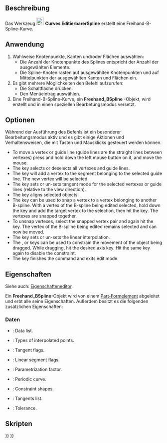 <languages/>

{{Docnav/de
|[[Curves_Line/de|Linie]]
|[[Curves_MixedCurve/de|MixedCurve]]
|[[Curves_Workbench/de|Curves]]
|IconL=Curves_Line.svg
|IconR=Curves_MixedCurve.svg
|IconC=Curves_workbench_icon.svg
}}

{{GuiCommand/de
|Name=Curves EditableSpline
|Name/de=Curves EditierbarerSpline
|MenuLocation=Curves → Freehand BSpline
|Workbenches=[[Curves_Workbench/de|Curves]]
}}

<span id="Description"></span>
==Beschreibung==

Das Werkzeug [[Image:Curves_EditableSpline.svg|24px]] '''Curves EditierbarerSpline''' erstellt eine Freihand-B-Spline-Kurve.

<span id="Usage"></span>
==Anwendung==

# Wahlweise Knotenpunkte, Kanten und/oder Flächen auswählen:
#* Die Anzahl der Knotenpunkte des Splines entspricht der Anzahl der ausgewählten Elemente.
#* Die Spline-Knoten rasten auf ausgewählten Knotenpunkten und auf Mittelpunkten der ausgewählten Kanten und Flächen ein.
# Es gibt mehrere Möglichkeiten den Befehl aufzurufen:
#* Die Schaltfläche {{Button|[[Image:Curves_EditableSpline.svg|16px]] [[Curves_EditableSpline/de|Freihand-B-Spline]]}} drücken.
#* Den Menüeintrag {{MenuCommand|Kurve → Freihand-B-Spline}} auswählen.
# Eine Freihand-B-Spline-Kurve, ein '''Freehand_BSpline''' -Objekt, wird erstellt und in einen speziellen Bearbetungsmodus versetzt.

<span id="Options"></span>
==Optionen==

Während der Ausführung des Befehls ist ein besonderer Bearbeitungsmodus aktiv und es gibt einige Aktionen und Verhaltensweisen, die mit Tasten und Mausklicks gesteuert werden können.

<div lang="en" dir="ltr" class="mw-content-ltr">
* To move a vertex or guide line (guide lines are the straight lines between vertexes) press and hold down the left mouse button on it, and move the mouse.
* The {{KEY|A}} key selects or deselects all vertexes and guide lines.
* The {{KEY|I}} key will add a vertex to the segment belonging to the selected guide line. The new vertex will be selected.
* The {{KEY|T}} key sets or un-sets tangent mode for the selected vertexes or guide lines (relative to the view direction).
* The {{KEY|P}} key aligns selected objects.
* The {{KEY|S}} key can be used to snap a vertex to a vertex belonging to another B-spline. With a vertex of the B-spline being edited selected, hold down the {{KEY|Ctrl}} key and add the target vertex to the selection, then hit the {{KEY|S}} key. The vertexes are snapped together.
* To unsnap vertexes, select the snapped vertex pair and again hit the {{KEY|S}} key. The vertex of the B-spline being edited remains selected and can now be moved.
* The {{KEY|L}} key sets or un-sets the linear interpolation.
* The {{KEY|X}}, {{KEY|Y}} or {{KEY|Z}} keys can be used to constrain the movement of the object being dragged. While dragging, hit the desired axis key. Hit the same key again to disable the constraint.
* The {{KEY|Q}} key finishes the command and exits edit mode.
</div>

<span id="Properties"></span>
==Eigenschaften==

Siehe auch: [[Property_editor/de|Eigenschafteneditor]].

Ein '''Freehand_BSpline'''-Objekt wird von einem [[Part_Feature/de|Part-Formelement]] abgeleitet und erbt alle seine Eigenschaften. Außerdem besitzt es die folgenden zusätzlichen Eigenschaften:

<span id="Data"></span>
===Daten===

{{TitleProperty|Profile}}

<div lang="en" dir="ltr" class="mw-content-ltr">
* {{PropertyData|Data|VectorList}}: Data list.
* {{PropertyData|Data Type|IntegerList}}: Types of interpolated points.
* {{PropertyData|Flags|BoolList}}: Tangent flags.
* {{PropertyData|Linear Segments|BoolList}}: Linear segment flags.
* {{PropertyData|Parametrization|FloatConstraint}}: Parametrization factor.
* {{PropertyData|Periodic|Bool}}: Periodic curve.
* {{PropertyData|Support|LinkSubList}}: Constraint shapes.
* {{PropertyData|Tangents|VectorList}}: Tangents list.
* {{PropertyData|Tolerance|Float}}: Tolerance.
</div>

<span id="Scripting"></span>
==Skripten==


{{Docnav/de
|[[Curves_Line/de|Linie]]
|[[Curves_MixedCurve/de|MixedCurve]]
|[[Curves_Workbench/de|Curves]]
|IconL=Curves_Line.svg
|IconR=Curves_MixedCurve.svg
|IconC=Curves_workbench_icon.svg
}}

{{Curves Tools navi{{#translation:}}}}
{{Userdocnavi{{#translation:}}}}